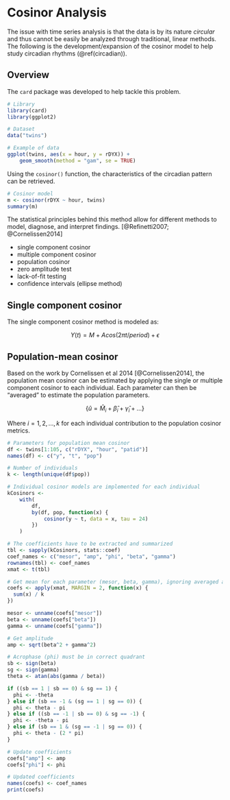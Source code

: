 # Cosinor Analysis {#cosinor}

The issue with time series analysis is that the data is by its nature _circular_ and thus cannot be easily be analyzed through traditional, linear methods. The following is the development/expansion of the cosinor model to help study circadian rhythms (\@ref(circadian)).

## Overview

The `card` package was developed to help tackle this problem. 

```r
# Library
library(card)
library(ggplot2)

# Dataset
data("twins")

# Example of data
ggplot(twins, aes(x = hour, y = rDYX)) +
	geom_smooth(method = "gam", se = TRUE) 
```

Using the `cosinor()` function, the characteristics of the circadian pattern can be retrieved.

```r
# Cosinor model
m <- cosinor(rDYX ~ hour, twins)
summary(m)
```

The statistical principles behind this method allow for different methods to model, diagnose, and interpret findings. [@Refinetti2007; @Cornelissen2014]

- single component cosinor
- multiple component cosinor
- population cosinor
- zero amplitude test
- lack-of-fit testing
- confidence intervals (ellipse method)

## Single component cosinor

The single component cosinor method is modeled as:

$$Y(t) = M + A cos(2 \pi t / period) + \epsilon$$

## Population-mean cosinor

Based on the work by Cornelissen et al 2014 [@Cornelissen2014], the population mean cosinor can be estimated by applying the single or multiple component cosinor to each individual. Each parameter can then be "averaged" to estimate the population parameters.

$$\{\hat{u} = \hat{M}_{i} + \hat\beta_{i} + \hat\gamma_{i} + ... \}$$

Where $i = 1, 2, ..., k$ for each individual contribution to the population cosinor metrics.

```r
# Parameters for population mean cosinor
df <- twins[1:105, c("rDYX", "hour", "patid")]
names(df) <- c("y", "t", "pop")

# Number of individuals
k <- length(unique(df$pop))

# Individual cosinor models are implemented for each individual
kCosinors <- 
	with(
		df,
		by(df, pop, function(x) {
			cosinor(y ~ t, data = x, tau = 24)
		})
	)

# The coefficients have to be extracted and summarized
tbl <- sapply(kCosinors, stats::coef)
coef_names <- c("mesor", "amp", "phi", "beta", "gamma")
rownames(tbl) <- coef_names
xmat <- t(tbl)

# Get mean for each parameter (mesor, beta, gamma), ignoring averaged amp/phi
coefs <- apply(xmat, MARGIN = 2, function(x) {
  sum(x) / k
})

mesor <- unname(coefs["mesor"])
beta <- unname(coefs["beta"])
gamma <- unname(coefs["gamma"])

# Get amplitude
amp <- sqrt(beta^2 + gamma^2)

# Acrophase (phi) must be in correct quadrant
sb <- sign(beta)
sg <- sign(gamma)
theta <- atan(abs(gamma / beta))

if ((sb == 1 | sb == 0) & sg == 1) {
  phi <- -theta
} else if (sb == -1 & (sg == 1 | sg == 0)) {
  phi <- theta - pi
} else if ((sb == -1 | sb == 0) & sg == -1) {
  phi <- -theta - pi
} else if (sb == 1 & (sg == -1 | sg == 0)) {
  phi <- theta - (2 * pi)
}

# Update coefficients
coefs["amp"] <- amp
coefs["phi"] <- phi

# Updated coefficients
names(coefs) <- coef_names
print(coefs)
```


